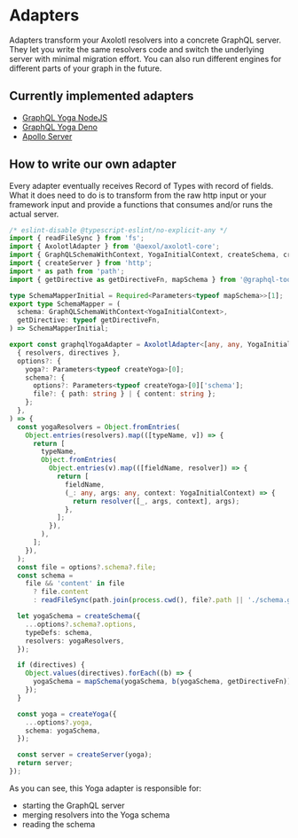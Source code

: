 # Adapters

Adapters transform your Axolotl resolvers into a concrete GraphQL server.
They let you write the same resolvers code and switch the underlying server
with minimal migration effort. You can also run different engines for different
parts of your graph in the future.

## Currently implemented adapters

- [GraphQL Yoga NodeJS](/adapters/graphql-yoga)
- [GraphQL Yoga Deno](/adapters/deno-yoga)
- [Apollo Server](/adapters/apollo-server)


## How to write our own adapter

Every adapter eventually receives Record of Types with record of fields. What it
does need to do is to transform from the raw http input or your framework input
and provide a functions that consumes and/or runs the actual server.


```ts
/* eslint-disable @typescript-eslint/no-explicit-any */
import { readFileSync } from 'fs';
import { AxolotlAdapter } from '@aexol/axolotl-core';
import { GraphQLSchemaWithContext, YogaInitialContext, createSchema, createYoga } from 'graphql-yoga';
import { createServer } from 'http';
import * as path from 'path';
import { getDirective as getDirectiveFn, mapSchema } from '@graphql-tools/utils';

type SchemaMapperInitial = Required<Parameters<typeof mapSchema>>[1];
export type SchemaMapper = (
  schema: GraphQLSchemaWithContext<YogaInitialContext>,
  getDirective: typeof getDirectiveFn,
) => SchemaMapperInitial;

export const graphqlYogaAdapter = AxolotlAdapter<[any, any, YogaInitialContext], SchemaMapper>()((
  { resolvers, directives },
  options?: {
    yoga?: Parameters<typeof createYoga>[0];
    schema?: {
      options?: Parameters<typeof createYoga>[0]['schema'];
      file?: { path: string } | { content: string };
    };
  },
) => {
  const yogaResolvers = Object.fromEntries(
    Object.entries(resolvers).map(([typeName, v]) => {
      return [
        typeName,
        Object.fromEntries(
          Object.entries(v).map(([fieldName, resolver]) => {
            return [
              fieldName,
              (_: any, args: any, context: YogaInitialContext) => {
                return resolver([_, args, context], args);
              },
            ];
          }),
        ),
      ];
    }),
  );
  const file = options?.schema?.file;
  const schema =
    file && 'content' in file
      ? file.content
      : readFileSync(path.join(process.cwd(), file?.path || './schema.graphql'), 'utf-8');

  let yogaSchema = createSchema({
    ...options?.schema?.options,
    typeDefs: schema,
    resolvers: yogaResolvers,
  });

  if (directives) {
    Object.values(directives).forEach((b) => {
      yogaSchema = mapSchema(yogaSchema, b(yogaSchema, getDirectiveFn));
    });
  }

  const yoga = createYoga({
    ...options?.yoga,
    schema: yogaSchema,
  });

  const server = createServer(yoga);
  return server;
});


```

As you can see, this Yoga adapter is responsible for:
- starting the GraphQL server
- merging resolvers into the Yoga schema
- reading the schema
